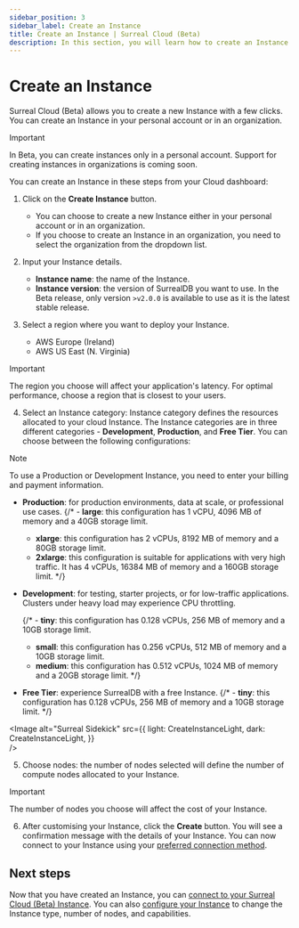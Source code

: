 ```yaml
---
sidebar_position: 3
sidebar_label: Create an Instance
title: Create an Instance | Surreal Cloud (Beta)
description: In this section, you will learn how to create an Instance in Surreal Cloud (Beta).
---
```




# Create an Instance

Surreal Cloud (Beta) allows you to create a new Instance with a few clicks. You can create an Instance in your personal account or in an organization. 

> [!IMPORTANT]
> In Beta, you can create instances only in a personal account. Support for creating instances in organizations is coming soon.

You can create an Instance in these steps from your Cloud dashboard:

1. Click on the **Create Instance** button.
    - You can choose to create a new Instance either in your personal account or in an organization.
    - If you choose to create an Instance in an organization, you need to select the organization from the dropdown list.

2. Input your Instance details.
    - **Instance name**: the name of the Instance.
    - **Instance version**: the version of SurrealDB you want to use. In the Beta release, only version `>v2.0.0` is available to use as it is the latest stable release. 

3. Select a region where you want to deploy your Instance.
    - AWS Europe (Ireland)
    - AWS US East (N. Virginia)

> [!IMPORTANT]
> The region you choose will affect your application's latency. For optimal performance, choose a region that is closest to your users.


4. Select an Instance category: Instance category defines the resources allocated to your cloud Instance. The Instance categories are in three different categories - **Development**, **Production**, and **Free Tier**. You can choose between the following configurations:

> [!NOTE]
> To use a Production or Development Instance, you need to enter your billing and payment information.

- **Production**: for production environments, data at scale, or professional use cases.
    {/* - **large**: this configuration has 1 vCPU, 4096 MB of memory and a 40GB storage limit.
    - **xlarge**: this configuration has 2 vCPUs, 8192 MB of memory and a 80GB storage limit.
    - **2xlarge**: this configuration is suitable for applications with very high traffic. It has 4 vCPUs, 16384 MB of memory and a 160GB storage limit. */}

- **Development**: for testing, starter projects, or for low-traffic applications. Clusters under heavy load may experience CPU throttling.

    {/* - **tiny**: this configuration has 0.128 vCPUs, 256 MB of memory and a 10GB storage limit.
    - **small**: this configuration has 0.256 vCPUs, 512 MB of memory and a 10GB storage limit.
    - **medium**: this configuration has 0.512 vCPUs, 1024 MB of memory and a 20GB storage limit. */}

- **Free Tier**: experience SurrealDB with a free Instance.
    {/* - **tiny**: this configuration has 0.128 vCPUs, 256 MB of memory and a 10GB storage limit. */}

<Image
alt="Surreal Sidekick"
src={{
	light: CreateInstanceLight,
	dark: CreateInstanceLight,
	}}  
/>

5. Choose nodes: the number of nodes selected will define the number of compute nodes allocated to your Instance.

> [!IMPORTANT]
> The number of nodes you choose will affect the cost of your Instance.

6. After customising your Instance, click the **Create** button. You will see a confirmation message with the details of your Instance. You can now connect to your Instance using your [preferred connection method](/docs/cloud/connect).


## Next steps

Now that you have created an Instance, you can [connect to your Surreal Cloud (Beta) Instance](/docs/cloud/connect). You can also [configure your Instance](/docs/cloud/advanced-topics/configure-an-instance) to change the Instance type, number of nodes, and capabilities.